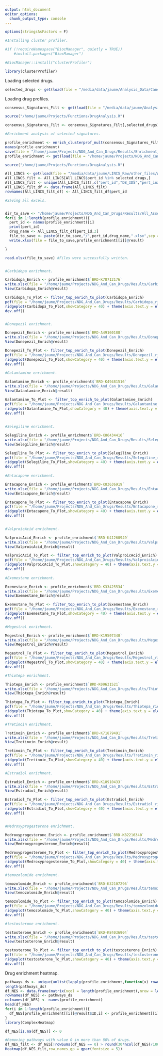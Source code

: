 ```yaml
---
output: html_document
editor_options: 
  chunk_output_type: console
---
```


```r
options(stringsAsFactors = F)
```

```r
#Installing cluster profiler.

#if (!requireNamespace("BiocManager", quietly = TRUE))
    #install.packages("BiocManager")

#BiocManager::install("clusterProfiler")
```

```r
library(clusterProfiler)
```

Loading selected drugs.

```r
selected_drugs <- get(load(file = "/media/data/jaume/Analysis_Data/CancersMDPI/Data/selected_drugs.Rda"))
```

Loading drug profiles.

```r
consensus_Signatures_Filt <- get(load(file = "/media/data/jaume/Analysis_Data/CancersMDPI/Data/Pert_Indications.Rda"))
```

```r
source("/home/jaume/Projects/Functions/DrugAnalysis.R")

consensus_Signatures_Filt <- consensus_Signatures_Filt[,selected_drugs]

#Enrichment analysis of selected signatures.

profile_enrichment <- enrich_clusterprof_mult(consensus_Signatures_Filt,num_chars = 35)
names(profile_enrichment)
save(file = "/home/jaume/Projects/NDG_And_Can_Drugs/Results/Enrichment_Of_Significant_Sigs.Rda",profile_enrichment)
profile_enrichment <- get(load(file = "/home/jaume/Projects/NDG_And_Can_Drugs/Results/Enrichment_Of_Significant_Sigs.Rda"))
```



```r
source("/home/jaume/Projects/Functions/DrugAnalysis.R")

All_LINCS <- get(load(file = "/media/data/jaume/LINCS_Raw/other_files/All_LINCS_with_DB.Rda"))
All_LINCS_filt <- All_LINCS[All_LINCS$pert_id %in% selected_drugs,]
All_LINCS_filt <- unique(All_LINCS_filt[,c("pert_id","DB_IDS","pert_iname")])
All_LINCS_filt_df <- data.frame(All_LINCS_filt)
rownames(All_LINCS_filt_df) <- All_LINCS_filt_df$pert_id

#Saving all excels.


dir_to_save <- "/home/jaume/Projects/NDG_And_Can_Drugs/Results/All_Asso_Drug_Enrich"
for(i in 1:length(profile_enrichment)){
  pert_id <- names(profile_enrichment)[i]
  print(pert_id)
  drug_name <- All_LINCS_filt_df[pert_id,3]
  file_to_save <- paste(dir_to_save,"/",pert_id,drug_name,".xlsx",sep = "")
  write.xlsx(file = file_to_save,profile_enrichment[[i]]@result)

}

read.xlsx(file_to_save) #Files were successfully written.


#Carbidopa enrichment.

Carbidopa_Enrich <- profile_enrichment$`BRD-K78712176`
write.xlsx(file = "/home/jaume/Projects/NDG_And_Can_Drugs/Results/Carbidopa_Enrich.xlsx",Carbidopa_Enrich@result)
View(Carbidopa_Enrich@result)

Carbidopa_To_Plot <- filter_top_enrich_to_plot(Carbidopa_Enrich)
pdf(file = "/home/jaume/Projects/NDG_And_Can_Drugs/Results/Carbidopa_ridge.pdf" )
ridgeplot(Carbidopa_To_Plot,showCategory = 40) + theme(axis.text.y = element_text(size = 10,hjust = 0))
dev.off()


#Donepezil enrichment. 

Donepezil_Enrich <- profile_enrichment$`BRD-A49160188`
write.xlsx(file = "/home/jaume/Projects/NDG_And_Can_Drugs/Results/Donepezil_Enrich.xlsx",Donepezil_Enrich@result)
View(Donepezil_Enrich@result)

Donepezil_To_Plot <- filter_top_enrich_to_plot(Donepezil_Enrich)
pdf(file = "/home/jaume/Projects/NDG_And_Can_Drugs/Results/Donepezil_ridge.pdf" )
ridgeplot(Donepezil_To_Plot,showCategory = 40) + theme(axis.text.y = element_text(size = 10,hjust = 0))
dev.off()
  
#Galantamine enrichment. 

Galantamine_Enrich <- profile_enrichment$`BRD-K49481516`
write.xlsx(file = "/home/jaume/Projects/NDG_And_Can_Drugs/Results/Galantamine_Enrich.xlsx",Galantamine_Enrich@result)
View(Galantamine_Enrich@result)

Galantamine_To_Plot <- filter_top_enrich_to_plot(Galantamine_Enrich)
pdf(file = "/home/jaume/Projects/NDG_And_Can_Drugs/Results/Galantamine_ridge.pdf" )
ridgeplot(Galantamine_To_Plot,showCategory = 40) + theme(axis.text.y = element_text(size = 10,hjust = 0))
dev.off()
  
  
#Selegiline enrichment. 

Selegiline_Enrich <- profile_enrichment$`BRD-K86434416`
write.xlsx(file = "/home/jaume/Projects/NDG_And_Can_Drugs/Results/Selegiline_Enrich.xlsx",Selegiline_Enrich@result)
View(Selegiline_Enrich@result)

Selegiline_To_Plot <- filter_top_enrich_to_plot(Selegiline_Enrich)
pdf(file = "/home/jaume/Projects/NDG_And_Can_Drugs/Results/Selegiline_ridge.pdf" )
ridgeplot(Selegiline_To_Plot,showCategory = 40) + theme(axis.text.y = element_text(size = 10,hjust = 0))
dev.off()
  
#Entacapone enrichment. 

Entacapone_Enrich <- profile_enrichment$`BRD-K83636919`
write.xlsx(file = "/home/jaume/Projects/NDG_And_Can_Drugs/Results/Entacapone_Enrich.xlsx",Entacapone_Enrich@result)
View(Entacapone_Enrich@result)

Entacapone_To_Plot <- filter_top_enrich_to_plot(Entacapone_Enrich)
pdf(file = "/home/jaume/Projects/NDG_And_Can_Drugs/Results/Entacapone_ridge.pdf" )
ridgeplot(Entacapone_To_Plot,showCategory = 40) + theme(axis.text.y = element_text(size = 10,hjust = 0))
dev.off()
  

#ValproicAcid enrichment. 

ValproicAcid_Enrich <- profile_enrichment$`BRD-K41260949`
write.xlsx(file = "/home/jaume/Projects/NDG_And_Can_Drugs/Results/ValproicAcid_Enrich.xlsx",ValproicAcid_Enrich@result)
View(ValproicAcid_Enrich@result)

ValproicAcid_To_Plot <- filter_top_enrich_to_plot(ValproicAcid_Enrich)
pdf(file = "/home/jaume/Projects/NDG_And_Can_Drugs/Results/ValproicAcid_ridge.pdf" )
ridgeplot(ValproicAcid_To_Plot,showCategory = 40) + theme(axis.text.y = element_text(size = 10,hjust = 0))
dev.off()
  
#Exemestane enrichment. 

Exemestane_Enrich <- profile_enrichment$`BRD-K33425534`
write.xlsx(file = "/home/jaume/Projects/NDG_And_Can_Drugs/Results/Exemestane_Enrich.xlsx",Exemestane_Enrich@result)
View(Exemestane_Enrich@result)

Exemestane_To_Plot <- filter_top_enrich_to_plot(Exemestane_Enrich)
pdf(file = "/home/jaume/Projects/NDG_And_Can_Drugs/Results/Exemestane_ridge.pdf" )
ridgeplot(Exemestane_To_Plot,showCategory = 40) + theme(axis.text.y = element_text(size = 10,hjust = 0))
dev.off()

#Megestrol enrichment. 

Megestrol_Enrich <- profile_enrichment$`BRD-K19507340`
write.xlsx(file = "/home/jaume/Projects/NDG_And_Can_Drugs/Results/Megestrol_Enrich.xlsx",Megestrol_Enrich@result)
View(Megestrol_Enrich@result)

Megestrol_To_Plot <- filter_top_enrich_to_plot(Megestrol_Enrich)
pdf(file = "/home/jaume/Projects/NDG_And_Can_Drugs/Results/Megestrol_ridge.pdf" )
ridgeplot(Megestrol_To_Plot,showCategory = 40) + theme(axis.text.y = element_text(size = 10,hjust = 0))
dev.off()

#Thiotepa enrichment. 

Thiotepa_Enrich <- profile_enrichment$`BRD-K09631521`
write.xlsx(file = "/home/jaume/Projects/NDG_And_Can_Drugs/Results/Thiotepa_Enrich.xlsx",Thiotepa_Enrich@result)
View(Thiotepa_Enrich@result)

Thiotepa_To_Plot <- filter_top_enrich_to_plot(Thiotepa_Enrich)
pdf(file = "/home/jaume/Projects/NDG_And_Can_Drugs/Results/Thiotepa_ridge.pdf" )
ridgeplot(Thiotepa_To_Plot,showCategory = 40) + theme(axis.text.y = element_text(size = 10,hjust = 0))
dev.off()

#Tretinoin enrichment. 

Tretinoin_Enrich <- profile_enrichment$`BRD-K71879491`
write.xlsx(file = "/home/jaume/Projects/NDG_And_Can_Drugs/Results/Tretinoin_Enrich.xlsx",Tretinoin_Enrich@result)
View(Tretinoin_Enrich@result)

Tretinoin_To_Plot <- filter_top_enrich_to_plot(Tretinoin_Enrich)
pdf(file = "/home/jaume/Projects/NDG_And_Can_Drugs/Results/Tretinoin_ridge.pdf" )
ridgeplot(Tretinoin_To_Plot,showCategory = 40) + theme(axis.text.y = element_text(size = 10,hjust = 0))
dev.off()

#Estradiol enrichment. 

Estradiol_Enrich <- profile_enrichment$`BRD-K18910433`
write.xlsx(file = "/home/jaume/Projects/NDG_And_Can_Drugs/Results/Estradiol_Enrich.xlsx",Estradiol_Enrich@result)
View(Estradiol_Enrich@result)

Estradiol_To_Plot <- filter_top_enrich_to_plot(Estradiol_Enrich)
pdf(file = "/home/jaume/Projects/NDG_And_Can_Drugs/Results/Estradiol_ridge.pdf" )
ridgeplot(Estradiol_To_Plot,showCategory = 40) + theme(axis.text.y = element_text(size = 10,hjust = 0))
dev.off()


#Medroxyprogesterone enrichment. 

Medroxyprogesterone_Enrich <- profile_enrichment$`BRD-K82216340`
write.xlsx(file = "/home/jaume/Projects/NDG_And_Can_Drugs/Results/Medroxyprogesterone_Enrich.xlsx",Medroxyprogesterone_Enrich@result)
View(Medroxyprogesterone_Enrich@result)

Medroxyprogesterone_To_Plot <- filter_top_enrich_to_plot(Medroxyprogesterone_Enrich)
pdf(file = "/home/jaume/Projects/NDG_And_Can_Drugs/Results/Medroxyprogesterone_ridge.pdf" )
ridgeplot(Medroxyprogesterone_To_Plot,showCategory = 40) + theme(axis.text.y = element_text(size = 10,hjust = 0))
dev.off()

#temozolomide enrichment. 

temozolomide_Enrich <- profile_enrichment$`BRD-K32107296`
write.xlsx(file = "/home/jaume/Projects/NDG_And_Can_Drugs/Results/temozolomide_Enrich.xlsx",temozolomide_Enrich@result)
View(temozolomide_Enrich@result)

temozolomide_To_Plot <- filter_top_enrich_to_plot(temozolomide_Enrich)
pdf(file = "/home/jaume/Projects/NDG_And_Can_Drugs/Results/temozolomide_ridge.pdf" )
ridgeplot(temozolomide_To_Plot,showCategory = 40) + theme(axis.text.y = element_text(size = 10,hjust = 0))
dev.off()

#testosterone enrichment. 

testosterone_Enrich <- profile_enrichment$`BRD-K84036904`
write.xlsx(file = "/home/jaume/Projects/NDG_And_Can_Drugs/Results/testosterone_Enrich.xlsx",testosterone_Enrich@result)
View(testosterone_Enrich@result)

testosterone_To_Plot <- filter_top_enrich_to_plot(testosterone_Enrich)
pdf(file = "/home/jaume/Projects/NDG_And_Can_Drugs/Results/testosterone_ridge.pdf" )
ridgeplot(testosterone_To_Plot,showCategory = 40) + theme(axis.text.y = element_text(size = 10,hjust = 0))
dev.off()
```

Drug enrichment heatmap.

```r
pathways_ds <- unique(unlist(lapply(profile_enrichment,function(x) rownames(x@result))))
length(pathways_ds)
df_NES <- data.frame(matrix(ncol = length(profile_enrichment),nrow = length(pathways_ds)))
rownames(df_NES) <- pathways_ds
colnames(df_NES) <- names(profile_enrichment)
head(df_NES)
for(i in 1:length(profile_enrichment)){
  df_NES[profile_enrichment[[i]]@result$ID,i] <- profile_enrichment[[i]]@result$NES
}
library(ComplexHeatmap)

df_NES[is.na(df_NES)] <- 0

#Removing pathways with value 0 in more than 80% of drugs.
df_NES_filt <- df_NES[!rowSums(df_NES == 0) > round(30*ncol(df_NES)/100),]
Heatmap(df_NES_filt,row_names_gp = gpar(fontsize = 5))


```

